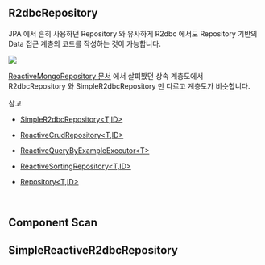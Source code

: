 ## R2dbcRepository

JPA 에서 흔히 사용하던 Repository 와 유사하게 R2dbc 에서도 Repository 기반의 Data 접근 계층의 코드를 작성하는 것이 가능합니다. 

![](./img/r2dbc-repository/hierarchy.png)

[ReactiveMongoRepository 문서](https://chagchagchag.github.io/docs-spring-data-reactive/spring-data-mongodb-reactive/reactive-mongo-repository/) 에서 살펴봤던 상속 계층도에서 R2dbcRepository 와 SimpleR2dbcRepository 만 다르고 계층도가 비슷합니다.<br/>



참고

- [SimpleR2dbcRepository\<T,ID\>](https://docs.spring.io/spring-data/r2dbc/docs/current/api/org/springframework/data/r2dbc/repository/support/SimpleR2dbcRepository.html)

- [ReactiveCrudRepository\<T,ID\>](https://docs.spring.io/spring-data/commons/docs/current/api/org/springframework/data/repository/reactive/ReactiveCrudRepository.html)
- [ReactiveQueryByExampleExecutor\<T\>](https://docs.spring.io/spring-data/commons/docs/current/api/org/springframework/data/repository/query/ReactiveQueryByExampleExecutor.html)
- [ReactiveSortingRepository\<T,ID\>](https://docs.spring.io/spring-data/commons/docs/current/api/org/springframework/data/repository/reactive/ReactiveSortingRepository.html)
- [Repository\<T,ID\>](https://docs.spring.io/spring-data/commons/docs/current/api/org/springframework/data/repository/Repository.html)

<br/>



## Component Scan

## SimpleReactiveR2dbcRepository

